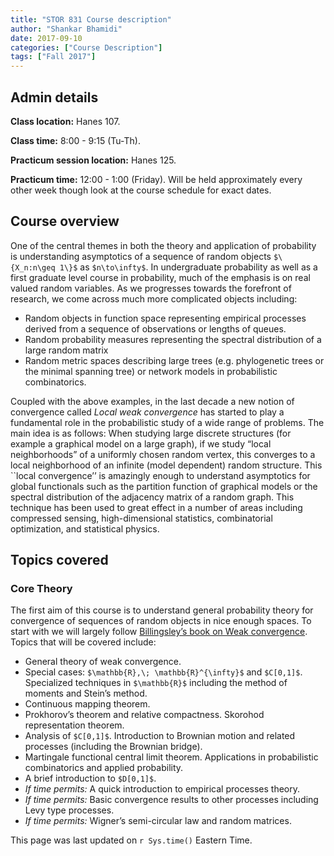 ```yaml
---
title: "STOR 831 Course description"
author: "Shankar Bhamidi"
date: 2017-09-10
categories: ["Course Description"]
tags: ["Fall 2017"]
---
```

## Admin details

**Class location:** Hanes 107.

**Class time:** 8:00 - 9:15 (Tu-Th).

**Practicum session location:** Hanes 125.

**Practicum time:** 12:00 - 1:00 (Friday). Will be held approximately every other week though look at the course schedule for exact dates. 


## Course overview

One of the central themes in both the theory and application of probability is understanding asymptotics of a sequence of random objects `$\{X_n:n\geq 1\}$` as `$n\to\infty$`. In undergraduate probability as well as a first  graduate level course in probability, much of the emphasis is on real valued random variables. As we progresses towards the forefront of research, we come across much more complicated objects including:

- Random objects in function space representing empirical processes derived from a sequence of observations  or lengths of queues. 
- Random probability measures representing the spectral distribution of a large random matrix 
- Random metric spaces describing large trees (e.g. phylogenetic trees or the minimal spanning tree) or network models in probabilistic combinatorics.   

Coupled with the above examples, in the last decade a new notion of convergence called  *Local weak convergence* has started to play a fundamental role in the probabilistic study of a wide range of problems. The main idea is as follows: When studying large discrete structures (for example a graphical model on a large graph), if we study "local neighborhoods" of a uniformly chosen random vertex, this converges to a local neighborhood of an infinite (model dependent) random structure. This ``local convergence'' is amazingly enough to understand asymptotics for global functionals such as the partition function of graphical models or the spectral distribution of the adjacency matrix of a random graph.  This technique has been used to great effect in a number of areas including compressed sensing, high-dimensional statistics,  combinatorial optimization, and statistical physics. 

## Topics covered

### Core Theory

The first aim of this course is to understand general probability theory for convergence of sequences of random objects in nice enough spaces. To start with we will largely follow [Billingsley's book on Weak convergence](http://search.lib.unc.edu/search?R=UNCb2554346). Topics that will be covered include:

- General theory of weak convergence.
- Special cases: `$\mathbb{R},\; \mathbb{R}^{\infty}$` and `$C[0,1]$`. Specialized techniques in `$\mathbb{R}$` including the method of moments and Stein's method. 
- Continuous mapping theorem. 
- Prokhorov's theorem and relative compactness. Skorohod representation theorem. 
- Analysis of `$C[0,1]$`. Introduction to Brownian motion and related processes (including the Brownian bridge). 
- Martingale functional central limit theorem. Applications in probabilistic combinatorics and applied probability. 
- A brief introduction to `$D[0,1]$`.  
- *If time permits:* A quick introduction to empirical processes theory.
- *If time permits:* Basic convergence results to other processes including Levy type processes.  
- *If time permits:* Wigner's semi-circular law and random matrices. 


This page was last updated on `r Sys.time()` Eastern Time.
